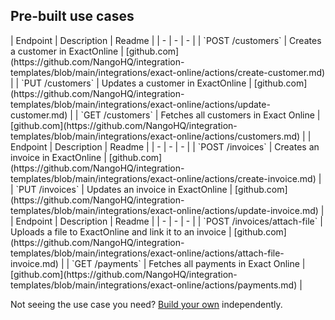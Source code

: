 
## Pre-built use cases

<AccordionGroup>


<Accordion title="Customers">
| Endpoint | Description | Readme |
| - | - | - |
| `POST /customers` | Creates a customer in ExactOnline | [github.com](https://github.com/NangoHQ/integration-templates/blob/main/integrations/exact-online/actions/create-customer.md) |
| `PUT /customers` | Updates a customer in ExactOnline | [github.com](https://github.com/NangoHQ/integration-templates/blob/main/integrations/exact-online/actions/update-customer.md) |
| `GET /customers` | Fetches all customers in Exact Online | [github.com](https://github.com/NangoHQ/integration-templates/blob/main/integrations/exact-online/actions/customers.md) |
</Accordion>


<Accordion title="Invoices">
| Endpoint | Description | Readme |
| - | - | - |
| `POST /invoices` | Creates an invoice in ExactOnline | [github.com](https://github.com/NangoHQ/integration-templates/blob/main/integrations/exact-online/actions/create-invoice.md) |
| `PUT /invoices` | Updates an invoice in ExactOnline | [github.com](https://github.com/NangoHQ/integration-templates/blob/main/integrations/exact-online/actions/update-invoice.md) |
</Accordion>


<Accordion title="Others">
| Endpoint | Description | Readme |
| - | - | - |
| `POST /invoices/attach-file` | Uploads a file to ExactOnline and link it to an invoice | [github.com](https://github.com/NangoHQ/integration-templates/blob/main/integrations/exact-online/actions/attach-file-invoice.md) |
| `GET /payments` | Fetches all payments in Exact Online | [github.com](https://github.com/NangoHQ/integration-templates/blob/main/integrations/exact-online/actions/payments.md) |
</Accordion>

</AccordionGroup>

<Tip>Not seeing the use case you need? [Build your own](https://nango.dev/slack) independently.</Tip>
